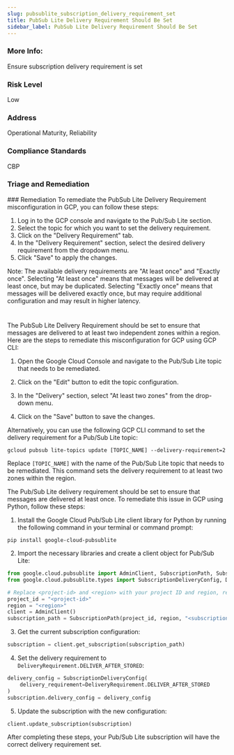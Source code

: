```yaml
---
slug: pubsublite_subscription_delivery_requirement_set
title: PubSub Lite Delivery Requirement Should Be Set
sidebar_label: PubSub Lite Delivery Requirement Should Be Set
---
```


### More Info:

Ensure subscription delivery requirement is set

### Risk Level

Low

### Address

Operational Maturity, Reliability

### Compliance Standards

CBP

### Triage and Remediation
<Tabs>
<Tab title='Remediation'>
### Remediation

<AccordionGroup>
<Accordion title='Using Console' defaultOpen='true'>
To remediate the PubSub Lite Delivery Requirement misconfiguration in GCP, you can follow these steps:

1. Log in to the GCP console and navigate to the Pub/Sub Lite section.
2. Select the topic for which you want to set the delivery requirement.
3. Click on the "Delivery Requirement" tab.
4. In the "Delivery Requirement" section, select the desired delivery requirement from the dropdown menu.
5. Click "Save" to apply the changes.

Note: The available delivery requirements are "At least once" and "Exactly once". Selecting "At least once" means that messages will be delivered at least once, but may be duplicated. Selecting "Exactly once" means that messages will be delivered exactly once, but may require additional configuration and may result in higher latency.

#
</Accordion>

<Accordion title='Using CLI'>
The PubSub Lite Delivery Requirement should be set to ensure that messages are delivered to at least two independent zones within a region. Here are the steps to remediate this misconfiguration for GCP using GCP CLI:

1. Open the Google Cloud Console and navigate to the Pub/Sub Lite topic that needs to be remediated.

2. Click on the "Edit" button to edit the topic configuration.

3. In the "Delivery" section, select "At least two zones" from the drop-down menu.

4. Click on the "Save" button to save the changes.

Alternatively, you can use the following GCP CLI command to set the delivery requirement for a Pub/Sub Lite topic:

```
gcloud pubsub lite-topics update [TOPIC_NAME] --delivery-requirement=2
```

Replace `[TOPIC_NAME]` with the name of the Pub/Sub Lite topic that needs to be remediated. This command sets the delivery requirement to at least two zones within the region.
</Accordion>

<Accordion title='Using Python'>
The Pub/Sub Lite delivery requirement should be set to ensure that messages are delivered at least once. To remediate this issue in GCP using Python, follow these steps:

1. Install the Google Cloud Pub/Sub Lite client library for Python by running the following command in your terminal or command prompt:

```
pip install google-cloud-pubsublite
```

2. Import the necessary libraries and create a client object for Pub/Sub Lite:

```python
from google.cloud.pubsublite import AdminClient, SubscriptionPath, Subscription
from google.cloud.pubsublite.types import SubscriptionDeliveryConfig, DeliveryRequirement

# Replace <project-id> and <region> with your project ID and region, respectively.
project_id = "<project-id>"
region = "<region>"
client = AdminClient()
subscription_path = SubscriptionPath(project_id, region, "<subscription-name>")
```

3. Get the current subscription configuration:

```python
subscription = client.get_subscription(subscription_path)
```

4. Set the delivery requirement to `DeliveryRequirement.DELIVER_AFTER_STORED`:

```python
delivery_config = SubscriptionDeliveryConfig(
    delivery_requirement=DeliveryRequirement.DELIVER_AFTER_STORED
)
subscription.delivery_config = delivery_config
```

5. Update the subscription with the new configuration:

```python
client.update_subscription(subscription)
```

After completing these steps, your Pub/Sub Lite subscription will have the correct delivery requirement set.
</Accordion>

</AccordionGroup>
</Tab>
</Tabs>

